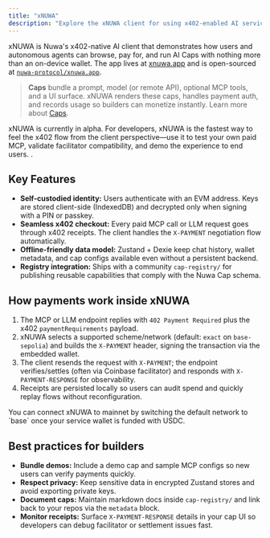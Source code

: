 ```yaml
---
title: "xNUWA"
description: "Explore the xNUWA client for using x402-enabled AI services."
---
```


xNUWA is Nuwa's x402-native AI client that demonstrates how users and autonomous agents can browse, pay for, and run AI Caps with nothing more than an on-device wallet. The app lives at [xnuwa.app](https://xnuwa.app) and is open-sourced at [`nuwa-protocol/xnuwa.app`](https://github.com/nuwa-protocol/xnuwa.app).

> **Caps** bundle a prompt, model (or remote API), optional MCP tools, and a UI surface. xNUWA renders these caps, handles payment auth, and records usage so builders can monetize instantly. Learn more about [Caps](/introduction/core-concepts/capabilities).


<Tip>xNUWA is currently in alpha. For developers, xNUWA is the fastest way to feel the x402 flow from the client perspective—use it to test your own paid MCP, validate facilitator compatibility, and demo the experience to end users. .</Tip>

## Key Features

- **Self-custodied identity:** Users authenticate with an EVM address. Keys are stored client-side (IndexedDB) and decrypted only when signing with a PIN or passkey.
- **Seamless x402 checkout:** Every paid MCP call or LLM request goes through x402 receipts. The client handles the `X-PAYMENT` negotiation flow automatically.
- **Offline-friendly data model:** Zustand + Dexie keep chat history, wallet metadata, and cap configs available even without a persistent backend.
- **Registry integration:** Ships with a community `cap-registry/` for publishing reusable capabilities that comply with the Nuwa Cap schema.

## How payments work inside xNUWA

1. The MCP or LLM endpoint replies with `402 Payment Required` plus the x402 `paymentRequirements` payload.
2. xNUWA selects a supported scheme/network (default: `exact` on `base-sepolia`) and builds the `X-PAYMENT` header, signing the transaction via the embedded wallet.
3. The client resends the request with `X-PAYMENT`; the endpoint verifies/settles (often via Coinbase facilitator) and responds with `X-PAYMENT-RESPONSE` for observability.
4. Receipts are persisted locally so users can audit spend and quickly replay flows without reconfiguration.

<Note>
  You can connect xNUWA to mainnet by switching the default network to `base` once your service wallet is funded with USDC.
</Note>

## Best practices for builders

- **Bundle demos:** Include a demo cap and sample MCP configs so new users can verify payments quickly.
- **Respect privacy:** Keep sensitive data in encrypted Zustand stores and avoid exporting private keys.
- **Document caps:** Maintain markdown docs inside `cap-registry/` and link back to your repos via the `metadata` block.
- **Monitor receipts:** Surface `X-PAYMENT-RESPONSE` details in your cap UI so developers can debug facilitator or settlement issues fast.


